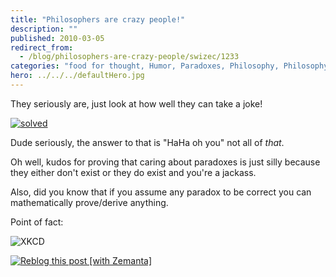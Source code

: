 ```yaml
---
title: "Philosophers are crazy people!"
description: ""
published: 2010-03-05
redirect_from:
  - /blog/philosophers-are-crazy-people/swizec/1233
categories: "food for thought, Humor, Paradoxes, Philosophy, Philosophy of Logic, Recreation, Uncategorized"
hero: ../../../defaultHero.jpg
---
```


They seriously are, just look at how well they can take a joke!

[![](http://swizec.com/blog/wp-content/uploads/2010/03/solved.jpg "solved")](http://swizec.com/blog/wp-content/uploads/2010/03/solved.jpg)

Dude seriously, the answer to that is "HaHa oh you" not all of _that_.

Oh well, kudos for proving that caring about paradoxes is just silly because they either don't exist or they do exist and you're a jackass.

Also, did you know that if you assume any paradox to be correct you can mathematically prove/derive anything.

Point of fact:

![](http://swizec.com/blog/wp-content/uploads/2010/03/principle_of_explosion.png "XKCD")

[![Reblog this post [with Zemanta]](http://img.zemanta.com/reblog_e.png?x-id=e60ec404-20d8-4ab6-ac8e-4aa72a47f455)](http://reblog.zemanta.com/zemified/e60ec404-20d8-4ab6-ac8e-4aa72a47f455/ "Reblog this post [with Zemanta]")
